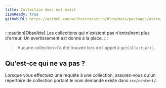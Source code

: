 ```yaml
---
title: Collection does not exist
i18nReady: true
githubURL: https://github.com/withastro/astro/blob/main/packages/astro/src/core/errors/errors-data.ts
---
```


:::caution[Obsolète]
Les collections qui n'existent pas n'entraînent plus d'erreur. Un avertissement est donné à la place.
:::

> Aucune collection n'a été trouvée lors de l'appel à `getCollection()`.

## Qu'est-ce qui ne va pas ?
Lorsque vous effectuez une requête à une collection, assurez-vous qu'un répertoire de collection portant le nom demandé existe dans `src/content/`.
